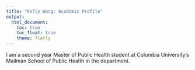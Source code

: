 ```yaml
---
title: "Kelly Wang: Academic Profile"
output: 
  html_document:
    toc: true
    toc_float: true
    theme: flatly
---
```


I am a second year Master of Public Health student at Columbia University's Mailman School of Public Health in the department. 